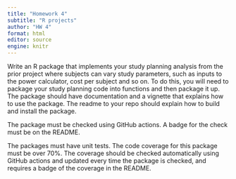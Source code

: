 ```yaml
---
title: "Homework 4"
subtitle: "R projects"
author: "HW 4"
format: html
editor: source
engine: knitr
---
```


Write an R package that implements your study planning analysis from the prior project where subjects can vary study parameters, such as inputs to the power calculator, cost per subject and so on. To do this, you will need to package your study planning code into functions and then package it up. The package should have documentation and a vignette that explains how to use the package. The readme to your repo should explain how to build and install the package.

The package must be checked using GitHub actions.  A badge for the check must be on the README.

The packages must have unit tests.  The code coverage for this package must be over 70%.  The coverage should be checked automatically using GitHub actions and updated every time the package is checked, and requires a badge of the coverage in the README.
